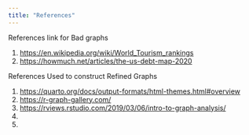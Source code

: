 ```yaml
---
title: "References"
---
```


References link for Bad graphs

1.  <https://en.wikipedia.org/wiki/World_Tourism_rankings>
2.  <https://howmuch.net/articles/the-us-debt-map-2020>

References Used to construct Refined Graphs

1.  <https://quarto.org/docs/output-formats/html-themes.html#overview>
2.  <https://r-graph-gallery.com/>
3.  <https://rviews.rstudio.com/2019/03/06/intro-to-graph-analysis/>
4.  
5.  
